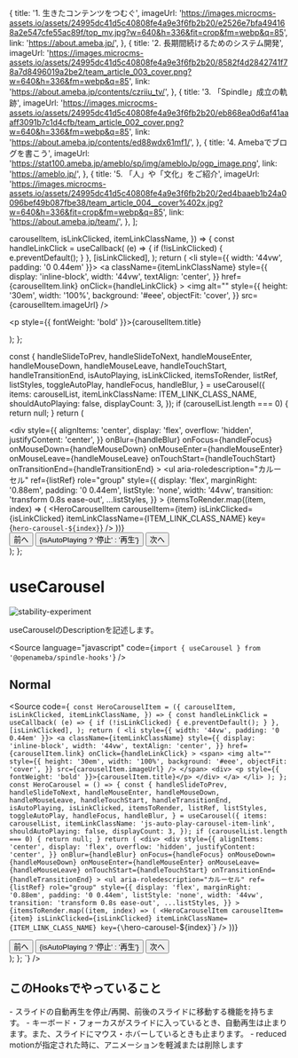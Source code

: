 

  {
    title: '1. 生きたコンテンツをつむぐ',
    imageUrl:
      'https://images.microcms-assets.io/assets/24995dc41d5c40808fe4a9e3f6fb2b20/e2526e7bfa494168a2e547cfe55ac89f/top_mv.jpg?w=640&h=336&fit=crop&fm=webp&q=85',
    link: 'https://about.ameba.jp/',
  },
  {
    title: '2. 長期間続けるためのシステム開発',
    imageUrl:
      'https://images.microcms-assets.io/assets/24995dc41d5c40808fe4a9e3f6fb2b20/8582f4d2842741f78a7d8496019a2be2/team_article_003_cover.png?w=640&h=336&fm=webp&q=85',
    link: 'https://about.ameba.jp/contents/czriiu_tv/',
  },
  {
    title: '3. 「Spindle」成立の軌跡',
    imageUrl:
      'https://images.microcms-assets.io/assets/24995dc41d5c40808fe4a9e3f6fb2b20/eb868ea0d6af41aaaff3091b7c1d4cfb/team_article_002_cover.png?w=640&h=336&fm=webp&q=85',
    link: 'https://about.ameba.jp/contents/ed88wdx61mf1/',
  },
  {
    title: '4. Amebaでブログを書こう',
    imageUrl: 'https://stat100.ameba.jp/ameblo/sp/img/amebloJp/ogp_image.png',
    link: 'https://ameblo.jp/',
  },
  {
    title: '5. 「人」や「文化」をご紹介',
    imageUrl:
      'https://images.microcms-assets.io/assets/24995dc41d5c40808fe4a9e3f6fb2b20/2ed4baaeb1b24a0096bef49b087fbe38/team_article_004__cover%402x.jpg?w=640&h=336&fit=crop&fm=webp&q=85',
    link: 'https://about.ameba.jp/team/',
  },
];

  carouselItem,
  isLinkClicked,
  itemLinkClassName,
}) => {
  const handleLinkClick = useCallback(
    (e) => {
      if (!isLinkClicked) {
        e.preventDefault();
      }
    },
    [isLinkClicked],
  );
  return (
    <li style={{ width: '44vw', padding: '0 0.44em' }}>
      <a
        className={itemLinkClassName}
        style={{
          display: 'inline-block',
          width: '44vw',
          textAlign: 'center',
        }}
        href={carouselItem.link}
        onClick={handleLinkClick}
      >
        <span>
          <img
            alt=""
            style={{
              height: '30em',
              width: '100%',
              background: '#eee',
              objectFit: 'cover',
            }}
            src={carouselItem.imageUrl}
          />
        </span>
        <div>
          <p style={{ fontWeight: 'bold' }}>{carouselItem.title}</p>
        </div>
      </a>
    </li>
  );
};

  const {
    handleSlideToPrev,
    handleSlideToNext,
    handleMouseEnter,
    handleMouseDown,
    handleMouseLeave,
    handleTouchStart,
    handleTransitionEnd,
    isAutoPlaying,
    isLinkClicked,
    itemsToRender,
    listRef,
    listStyles,
    toggleAutoPlay,
    handleFocus,
    handleBlur,
  } = useCarousel({
    items: carouselList,
    itemLinkClassName: ITEM_LINK_CLASS_NAME,
    shouldAutoPlaying: false,
    displayCount: 3,
  });
  if (carouselList.length === 0) {
    return null;
  }
  return (
    <div>
      <div
        style={{
          alignItems: 'center',
          display: 'flex',
          overflow: 'hidden',
          justifyContent: 'center',
        }}
        onBlur={handleBlur}
        onFocus={handleFocus}
        onMouseDown={handleMouseDown}
        onMouseEnter={handleMouseEnter}
        onMouseLeave={handleMouseLeave}
        onTouchStart={handleTouchStart}
        onTransitionEnd={handleTransitionEnd}
      >
        <ul
          aria-roledescription="カルーセル"
          ref={listRef}
          role="group"
          style={{
            display: 'flex',
            marginRight: '0.88em',
            padding: '0 0.44em',
            listStyle: 'none',
            width: '44vw',
            transition: 'transform 0.8s ease-out',
            ...listStyles,
          }}
        >
          {itemsToRender.map((item, index) => (
            <HeroCarouselItem
              carouselItem={item}
              isLinkClicked={isLinkClicked}
              itemLinkClassName={ITEM_LINK_CLASS_NAME}
              key={`hero-carousel-${index}`}
            />
          ))}
        </ul>
      </div>
      <div>
        <button
          type="button"
          onClick={handleSlideToPrev}
        >
          前へ
        </button>
        <button
          type="button"
          onClick={toggleAutoPlay}
        >
          {isAutoPlaying ? '停止' : '再生'}
        </button>
        <button
          type="button"
          onClick={handleSlideToNext}
        >
          次へ
        </button>
      </div>
    </div>
  );
};

# useCarousel

<Meta title="useCarousel" component={HeroCarousel} />

![stability-experiment](https://img.shields.io/badge/stability-experiment-red.svg)

<Description>useCarouselのDescriptionを記述します。</Description>

<Source
  language="javascript"
  code={`import { useCarousel } from '@openameba/spindle-hooks'`}
/>

## Normal

<Preview withSource="open">
  <Story name="Normal">
    <HeroCarousel />
  </Story>
</Preview>

<Source
  code={`
const HeroCarouselItem = ({
  carouselItem,
  isLinkClicked,
  itemLinkClassName,
}) => {
  const handleLinkClick = useCallback(
    (e) => {
      if (!isLinkClicked) {
        e.preventDefault();
      }
    },
    [isLinkClicked],
  );
  return (
    <li style={{ width: '44vw', padding: '0 0.44em' }}>
      <a
        className={itemLinkClassName}
        style={{
          display: 'inline-block',
          width: '44vw',
          textAlign: 'center',
        }}
        href={carouselItem.link}
        onClick={handleLinkClick}
      >
        <span>
          <img
            alt=""
            style={{
              height: '30em',
              width: '100%',
              background: '#eee',
              objectFit: 'cover',
            }}
            src={carouselItem.imageUrl}
          />
        </span>
        <div>
          <p style={{ fontWeight: 'bold' }}>{carouselItem.title}</p>
        </div>
      </a>
    </li>
  );
};
const HeroCarousel = () => {
  const {
    handleSlideToPrev,
    handleSlideToNext,
    handleMouseEnter,
    handleMouseDown,
    handleMouseLeave,
    handleTouchStart,
    handleTransitionEnd,
    isAutoPlaying,
    isLinkClicked,
    itemsToRender,
    listRef,
    listStyles,
    toggleAutoPlay,
    handleFocus,
    handleBlur,
  } = useCarousel({
    items: carouselList,
    itemLinkClassName: 'js-auto-play-carousel-item-link',
    shouldAutoPlaying: false,
    displayCount: 3,
  });
  if (carouselList.length === 0) {
    return null;
  }
  return (
    <div>
      <div
        style={{
          alignItems: 'center',
          display: 'flex',
          overflow: 'hidden',
          justifyContent: 'center',
        }}
        onBlur={handleBlur}
        onFocus={handleFocus}
        onMouseDown={handleMouseDown}
        onMouseEnter={handleMouseEnter}
        onMouseLeave={handleMouseLeave}
        onTouchStart={handleTouchStart}
        onTransitionEnd={handleTransitionEnd}
      >
        <ul
          aria-roledescription="カルーセル"
          ref={listRef}
          role="group"
          style={{
            display: 'flex',
            marginRight: '0.88em',
            padding: '0 0.44em',
            listStyle: 'none',
            width: '44vw',
            transition: 'transform 0.8s ease-out',
            ...listStyles,
          }}
        >
          {itemsToRender.map((item, index) => (
            <HeroCarouselItem
              carouselItem={item}
              isLinkClicked={isLinkClicked}
              itemLinkClassName={ITEM_LINK_CLASS_NAME}
              key={\`hero-carousel-\${index}\`}
            />
          ))}
        </ul>
      </div>
      <div>
        <button
          type="button"
          onClick={handleSlideToPrev}
        >
          前へ
        </button>
        <button
          type="button"
          onClick={toggleAutoPlay}
        >
          {isAutoPlaying ? '停止' : '再生'}
        </button>
        <button
          type="button"
          onClick={handleSlideToNext}
        >
          次へ
        </button>
      </div>
    </div>
  );
};
  `}
/>

## このHooksでやっていること

<Description>
  - スライドの自動再生を停止/再開、前後のスライドに移動する機能を持ちます。
</Description>
<Description>
  - キーボード・フォーカスがスライドに入っているとき、自動再生は止まります。また、スライドにマウス・ホバーしているときも止まります。
</Description>
<Description>
  - reduced motionが指定された時に、アニメーションを軽減または削除します
</Description>

